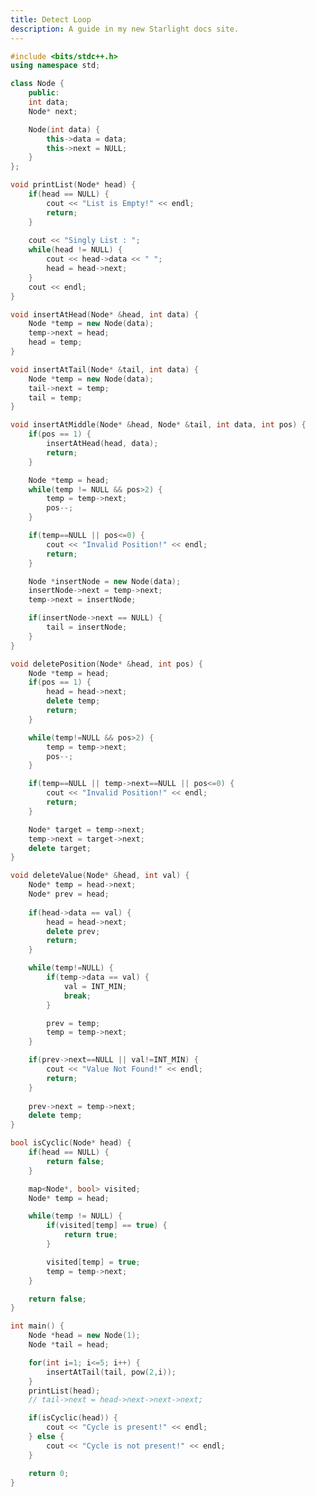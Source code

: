 ```yaml
---
title: Detect Loop
description: A guide in my new Starlight docs site.
---
```


```c++
#include <bits/stdc++.h>
using namespace std;

class Node {
    public:
    int data;
    Node* next;

    Node(int data) {
        this->data = data;
        this->next = NULL;
    }
};

void printList(Node* head) {
    if(head == NULL) {
        cout << "List is Empty!" << endl;
        return;
    }
    
    cout << "Singly List : ";
    while(head != NULL) {
        cout << head->data << " ";
        head = head->next;
    }
    cout << endl;
}

void insertAtHead(Node* &head, int data) {
    Node *temp = new Node(data);
    temp->next = head;
    head = temp;
}

void insertAtTail(Node* &tail, int data) {
    Node *temp = new Node(data);
    tail->next = temp;
    tail = temp;
}

void insertAtMiddle(Node* &head, Node* &tail, int data, int pos) {
    if(pos == 1) {
        insertAtHead(head, data);
        return;
    }

    Node *temp = head;
    while(temp != NULL && pos>2) {
        temp = temp->next;
        pos--;
    }

    if(temp==NULL || pos<=0) {
        cout << "Invalid Position!" << endl;
        return;
    }

    Node *insertNode = new Node(data);
    insertNode->next = temp->next;
    temp->next = insertNode;

    if(insertNode->next == NULL) {
        tail = insertNode;
    }
}

void deletePosition(Node* &head, int pos) {
    Node *temp = head;
    if(pos == 1) {
        head = head->next;
        delete temp;
        return;
    }

    while(temp!=NULL && pos>2) {
        temp = temp->next;
        pos--;
    }

    if(temp==NULL || temp->next==NULL || pos<=0) {
        cout << "Invalid Position!" << endl;
        return;
    }

    Node* target = temp->next;
    temp->next = target->next;
    delete target;
}

void deleteValue(Node* &head, int val) {
    Node* temp = head->next;
    Node* prev = head;
    
    if(head->data == val) {
        head = head->next;
        delete prev;
        return;
    }

    while(temp!=NULL) {
        if(temp->data == val) {
            val = INT_MIN;
            break;
        }

        prev = temp;
        temp = temp->next;
    }

    if(prev->next==NULL || val!=INT_MIN) {
        cout << "Value Not Found!" << endl;
        return;
    }
    
    prev->next = temp->next;
    delete temp;
}

bool isCyclic(Node* head) {
    if(head == NULL) {
        return false;
    }

    map<Node*, bool> visited;
    Node* temp = head;

    while(temp != NULL) {
        if(visited[temp] == true) {
            return true;
        }

        visited[temp] = true;
        temp = temp->next;
    }

    return false;
}

int main() {
    Node *head = new Node(1);
    Node *tail = head;

    for(int i=1; i<=5; i++) {
        insertAtTail(tail, pow(2,i));
    }
    printList(head);
    // tail->next = head->next->next->next;

    if(isCyclic(head)) {
        cout << "Cycle is present!" << endl;
    } else {
        cout << "Cycle is not present!" << endl;
    }

    return 0;
}
```